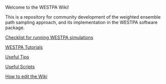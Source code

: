 Welcome to the WESTPA Wiki!

This is a repository for community development of the weighted ensemble path sampling approach, and its implementation in the WESTPA software package.

[[Checklist|Checklist for running WESTPA simulations]]

[[WESTPA Tutorials|WESTPA Tutorials]]

[[Useful Tips|Useful Tips]]

[[Useful Scripts|Useful Scripts]]

[[How to edit the Wiki]]
